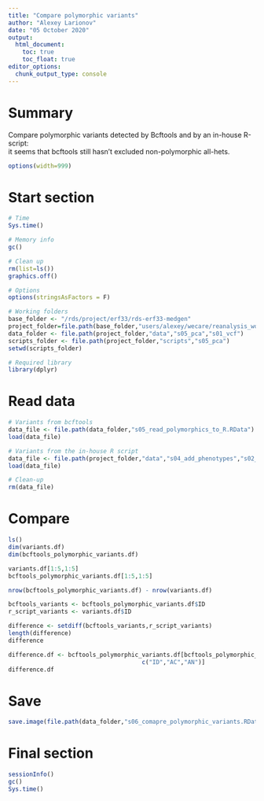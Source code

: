 ```yaml
---
title: "Compare polymorphic variants"
author: "Alexey Larionov"
date: "05 October 2020"
output:
  html_document:
    toc: true
    toc_float: true
editor_options:
  chunk_output_type: console
---
```


# Summary

Compare polymorphic variants detected by Bcftools and by an in-house R-script:   
it seems that bcftools still hasn't excluded non-polymorphic all-hets.  

<style>
pre{
  overflow-x: auto;
}
pre code{
  word-wrap: normal;
  white-space: pre;
}
</style>

```r

options(width=999)

```

# Start section

```r

# Time
Sys.time()

# Memory info
gc()

# Clean up
rm(list=ls())
graphics.off()

# Options
options(stringsAsFactors = F)

# Working folders
base_folder <- "/rds/project/erf33/rds-erf33-medgen"
project_folder=file.path(base_folder,"users/alexey/wecare/reanalysis_wo_danish_2020")
data_folder <- file.path(project_folder,"data","s05_pca","s01_vcf")
scripts_folder <- file.path(project_folder,"scripts","s05_pca")
setwd(scripts_folder)

# Required library
library(dplyr)

```

# Read data

```r

# Variants from bcftools
data_file <- file.path(data_folder,"s05_read_polymorphics_to_R.RData")
load(data_file)

# Variants from the in-house R script
data_file <- file.path(project_folder,"data","s04_add_phenotypes","s02_selected_variants.RData")
load(data_file)

# Clean-up
rm(data_file)

```

# Compare

```r

ls()
dim(variants.df)
dim(bcftools_polymorphic_variants.df)

variants.df[1:5,1:5]
bcftools_polymorphic_variants.df[1:5,1:5]

nrow(bcftools_polymorphic_variants.df) - nrow(variants.df)  

bcftools_variants <- bcftools_polymorphic_variants.df$ID
r_script_variants <- variants.df$ID

difference <- setdiff(bcftools_variants,r_script_variants)
length(difference)
difference

difference.df <- bcftools_polymorphic_variants.df[bcftools_polymorphic_variants.df$ID %in% difference,
                                      c("ID","AC","AN")]
difference.df

```

# Save

```r

save.image(file.path(data_folder,"s06_comapre_polymorphic_variants.RData"))

```

# Final section

```r

sessionInfo()
gc()
Sys.time()

```
